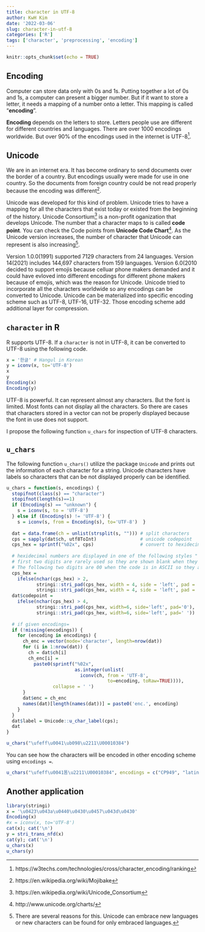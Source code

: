 ```yaml
---
title: character in UTF-8
author: KwH Kim
date: '2022-03-06'
slug: character-in-utf-8
categories: ['R']
tags: ['character', 'preprocessing', 'encoding']
---
```



```r
knitr::opts_chunk$set(echo = TRUE)
```


## Encoding

Computer can store data only with 0s and 1s. Putting together a lot of 0s and 1s, a computer can present a bigger number. But if it want to store a letter, it needs a mapping of a number onto a letter. This mapping is called "**encoding**".

**Encoding** depends on the letters to store. Letters people use are different for different countries and languages. There are over 1000 encodings worldwide. But over 90% of the encodings used in the internet is UTF-8[^refutf8].

[^refutf8]: https://w3techs.com/technologies/cross/character_encoding/ranking

## Unicode

We are in an internet era. It has become ordinary to send documents over the border of a country. But encodings usually were made for use in one country. So the documents from foreign country could be not read properly because the encoding was different[^mojibake]. 

[^mojibake]: https://en.wikipedia.org/wiki/Mojibake

Unicode was developed for this kind of problem. Unicode tries to have a mapping for all the characters that exist today or existed from the beginning of the history. Unicode Consortium[^uniconsort] is a non-profit oganization that develops Unicode. The number that a character maps to is called **code point**. You can check the Code points from **Unicode Code Chart**[^unicodechart]. As the Unicode version increases, the number of character that Unicode can represent is also increasing[^charactersincrease].

[^uniconsort]: https://en.wikipedia.org/wiki/Unicode_Consortium

[^unicodechart]:http://www.unicode.org/charts/

[^charactersincrease]: There are several reasons for this. Unicode can embrace new languages or new characters can be found for only embraced languages.

Version 1.0.0(1991) supported 7129 characters from 24 languages. Version 14(2021) includes 144,697 characters from 159 languages. Version 6.0(2010 decided to support emojis because celluar phone makers demanded and it could have evloved into different encodings for different phone makers because of emojis, which was the reason for Unicode. Unicode tried to incorporate all the characters worldwide so any encodings can be converted to Unicode. Unicode can be materialized into specific encoding scheme such as UTF-8, UTF-16, UTF-32. Those encoding scheme add additional layer for compression. 

## `character` in R

R supports UTF-8. If a `character` is not in UTF-8, it can be converted to UTF-8 using the following code.

```r
x = '한글' # Hangul in Korean
y = iconv(x, to='UTF-8')
x
y
Encoding(x)
Encoding(y)
```

UTF-8 is powerful. It can represent almost any characters. But the font is limited. Most fonts can not display all the characters. So there are cases that characters stored in a vector can not be properly displayed because the font in use does not support.

I propose the following function `u_chars` for inspection of UTF-8 characters.

## `u_chars`

The following function `u_chars()` utilize the package `Unicode` and prints out the information  of each character for a string. Unicode characters have labels so characters that can be not displayed properly can be identified.

```r
u_chars = function(s, encodings) {
  stopifnot(class(s) == "character")
  stopifnot(length(s)==1)
  if (Encoding(s) == "unknown") {
    s = iconv(s, to = 'UTF-8')
  } else if (Encoding(s) != 'UTF-8') {
    s = iconv(s, from = Encoding(s), to='UTF-8')  } 
  
  dat = data.frame(ch = unlist(strsplit(s, ""))) # split characters
  cps = sapply(dat$ch, utf8ToInt)                # unicode codepoint
  cps_hex = sprintf("%02x", cps)                 # convert to hexidecimal number
  
  # hexidecimal numbers are displayed in one of the following styles "  ..ff", "  a1ff", "011f3e"
  # first two digits are rarely used so they are shown blank when they are 00
  # The following two digits are 00 when the code is in ASCII so they are shown ..
  cps_hex = 
    ifelse(nchar(cps_hex) > 2,
           stringi::stri_pad(cps_hex, width = 4, side = 'left', pad = '0'),
           stringi::stri_pad(cps_hex, width = 4, side = 'left', pad = '.'))
  dat$codepoint = 
    ifelse(nchar(cps_hex) > 4,
           stringi::stri_pad(cps_hex, width=6, side='left', pad='0'),
           stringi::stri_pad(cps_hex, width=6, side='left', pad=' '))
  
  # if given encodings=
  if (!missing(encodings)) {
    for (encoding in encodings) {
      ch_enc = vector(mode='character', length=nrow(dat))
      for (i in 1:nrow(dat)) {
        ch = dat$ch[i]
        ch_enc[i] = 
          paste0(sprintf("%02x", 
                         as.integer(unlist(
                           iconv(ch, from = 'UTF-8', 
                                     to=encoding, toRaw=TRUE)))),
                 collapse = ' ')
      }
      dat$enc = ch_enc
      names(dat)[length(names(dat))] = paste0('enc.', encoding)  
    }
  }
  dat$label = Unicode::u_char_label(cps); 
  dat
}
```

```r
u_chars("\ufeff\u0041\ub098\u2211\U00010384")
```

You can see how the characters will be encoded in other encoding scheme using `encodings = `.

```r
u_chars("\ufeff\u0041똠\u2211\U00010384", encodings = c("CP949", "latin1"))
```


## Another application

```r
library(stringi)
x = '\u0423\u043a\u0440\u0430\u0457\u043d\u0430'
Encoding(x)
#x = iconv(x, to='UTF-8') 
cat(x); cat('\n')
y = stri_trans_nfd(x)
cat(y); cat('\n')
u_chars(x)
u_chars(y)

```
